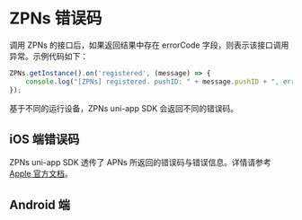 # ZPNs 错误码

调用 ZPNs 的接口后，如果返回结果中存在 errorCode 字段，则表示该接口调用异常。示例代码如下：

```typescript
ZPNs.getInstance().on('registered', (message) => {
    console.log("[ZPNs] registered. pushID: " + message.pushID + ", error: " + message.errorCode)
});
```

基于不同的运行设备，ZPNs uni-app SDK 会返回不同的错误码。

## iOS 端错误码

ZPNs uni-app SDK 透传了 APNs 所返回的错误码与错误信息。详情请参考 [Apple 官方文档](https://developer.apple.com/documentation/watchkit/wkapplicationdelegate/3946536-didfailtoregisterforremotenotifi?language=objc)。

## Android 端


<Content />


